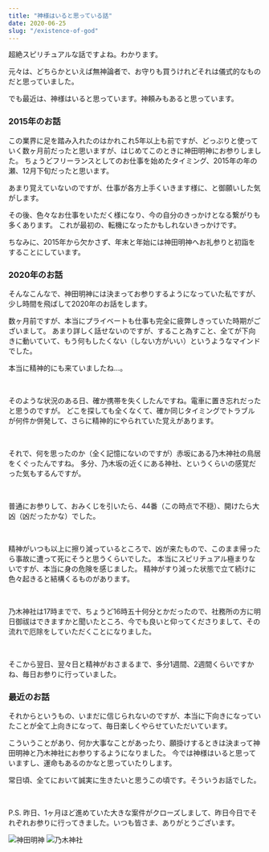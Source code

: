 ```yaml
---
title: "神様はいると思っている話"
date: 2020-06-25
slug: "/existence-of-god"
---
```


超絶スピリチュアルな話ですよね。わかります。

元々は、どちらかといえば無神論者で、お守りも買うけれどそれは儀式的なものだと思っていました。

でも最近は、神様はいると思っています。神頼みもあると思っています。

### 2015年のお話

この業界に足を踏み入れたのはかれこれ5年以上も前ですが、どっぷりと使っていく数ヶ月前だったと思いますが、はじめてこのときに神田明神にお参りしました。
ちょうどフリーランスとしてのお仕事を始めたタイミング、2015年の年の瀬、12月下旬だったと思います。

あまり覚えていないのですが、仕事が各方上手くいきます様に、と御願いした気がします。

その後、色々なお仕事をいただく様になり、今の自分のきっかけとなる繋がりも多くあります。
これが最初の、転機になったかもしれないきっかけです。

ちなみに、2015年から欠かさず、年末と年始には神田明神へお礼参りと初詣をすることにしています。

### 2020年のお話

そんなこんなで、神田明神には決まってお参りするようになっていた私ですが、少し時間を飛ばして2020年のお話をします。

数ヶ月前ですが、本当にプライベートも仕事も完全に疲弊しきっていた時期がございまして。
あまり詳しく話せないのですが、すること為すこと、全てが下向きに動いていて、もう何もしたくない（しない方がいい）というようなマインドでした。

本当に精神的にも来ていましたね…。

<br />

そのような状況のある日、確か携帯を失くしたんですね。電車に置き忘れだったと思うのですが。
どこを探しても全くなくて、確か同じタイミングでトラブルが何件か併発して、さらに精神的にやられていた覚えがあります。

<br />

それで、何を思ったのか（全く記憶にないのですが）赤坂にある乃木神社の鳥居をくぐったんですね。
多分、乃木坂の近くにある神社、というくらいの感覚だった気もするんですが。

<br />

普通にお参りして、おみくじを引いたら、44番（この時点で不穏）、開けたら大凶（凶だったかな）でした。

<br />

精神がいつも以上に擦り減っているところで、凶が来たもので、このまま帰ったら事故に遭って死にそうと思うくらいでした。
本当にスピリチュアル極まりないですが、本当に身の危険を感じました。
精神がすり減った状態で立て続けに色々起きると結構くるものがあります。

<br />

乃木神社は17時までで、ちょうど16時五十何分とかだったので、社務所の方に明日御祓はできますかと聞いたところ、今でも良いと仰ってくださりまして、その流れで厄除をしていただくことになりました。

<br />

そこから翌日、翌々日と精神がおさまるまで、多分1週間、2週間くらいですかね、毎日お参りに行っていました。


### 最近のお話

それからというもの、いまだに信じられないのですが、本当に下向きになっていたことが全て上向きになって、毎日楽しくやらせていただいています。

こういうことがあり、何か大事なことがあったり、願掛けするときは決まって神田明神と乃木神社にお参りするようになりました。
今では神様はいると思っていますし、運命もあるのかなと思っていたりします。

常日頃、全てにおいて誠実に生きたいと思うこの頃です。そういうお話でした。

<br />

P.S. 昨日、1ヶ月ほど進めていた大きな案件がクローズしまして、昨日今日でそれぞれお参りに行ってきました。いつも皆さま、ありがとうございます。

![神田明神](./DSC_0539.JPG)
![乃木神社](./DSC_0560.JPG)
